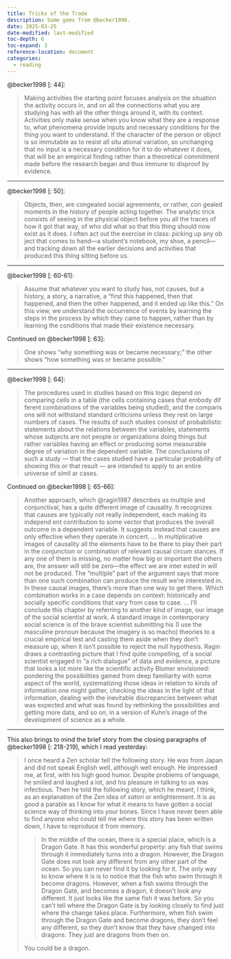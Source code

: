 ```yaml
---
title: Tricks of the Trade
description: Some gems from @becker1998.
date: 2025-03-25
date-modified: last-modified
toc-depth: 6
toc-expand: 3
reference-location: document
categories: 
  - reading
---
```


@becker1998 [: 44]:

> Making activities the starting point focuses analysis on the situation the activity occurs in, and on all the connections what you are studying has with all the other things around it, with its context.
> Activities only make sense when you know what they are a response to, what phenomena provide inputs and necessary conditions for the thing you want to understand.
> If the character of the person or object is so immutable as to resist all situ ational variation, so unchanging that no input is a necessary condition for it to do whatever it does, that will be an empirical finding rather than a theoretical commitment made before the research began and thus immune to disproof by evidence.

---

@becker1998 [: 50]:

> Objects, then, are congealed social agreements, or rather, con gealed moments in the history of people acting together.
> The analytic trick consists of seeing in the physical object before you all the traces of how it got that way, of who did what so that this thing should now exist as it does.
> I often act out the exercise in class: picking up any ob ject that comes to hand—a student's notebook, my shoe, a pencil—and tracking down all the earlier decisions and activities that produced this thing sitting before us.

---

@becker1998 [: 60-61]:

> Assume that whatever you want to study has, not causes, but a history, a story, a narrative, a "first this happened, then that happened, and then the other happened, and it ended up like this."
> On this view, we understand the occurrence of events by learning the steps in the process by which they came to happen, rather than by learning the conditions that made their existence necessary.

Continued on @becker1998 [: 63]:

> One shows "why something was or became necessary;"
> the other shows "how something was or became possible."

---

@becker1998 [: 64]:

> The procedures used in studies based on this logic depend on comparing cells in a table (the cells containing cases that embody dif ferent combinations of the variables being studied), and the comparis ons will not withstand standard criticisms unless they rest on large numbers of cases.
> The results of such studies consist of probabilistic statements about the relations between the variables, statements whose subjects are not people or organizations doing things but rather variables having an effect or producing some measurable degree of variation in the dependent variable.
> The conclusions of such a study --- that the cases studied have a particular probability of showing this or that result --- are intended to apply to an entire universe of simil ar cases.


Continued on @becker1998 [: 65-66]:

> Another approach, which @ragin1987 describes as multiple and conjunctival, has a quite different image of causality.
> It recognizes that causes are typically not really independent, each making its independ ent contribution to some vector that produces the overall outcome in a dependent variable.
> It suggests instead that causes are only effective when they operate in concert.
> ...
> In multiplicative images of causality all the elements have to be there to play their part in the conjunction or combination of relevant causal circum stances.
> If any one of them is missing, no matter how big or important the others are, the answer will still be zero—the effect we are inter ested in will not be produced.
> The "multiple" part of the argument says that more than one such combination can produce the result we're interested in.
> In these causal images, there's more than one way to get there.
> Which combination works in a case depends on context: historically and socially specific conditions that vary from case to case.
> ...
> I'll conclude this chapter by referring to another kind of image, our image of the social scientist at work.
> A standard image in contemporary social science is of the brave scientist submitting his (I use the masculine pronoun because the imagery is so macho) theories to a crucial empirical test and casting them aside when they don't measure up, when it isn't possible to reject the null hypothesis.
> Ragin draws a contrasting picture that I find quite compelling, of a social scientist engaged in "a rich dialogue" of data and evidence, a picture that looks a lot more like the scientific activity Blumer envisioned: pondering the possibilities gained from deep familiarity with some aspect of the world, systematizing those ideas in relation to kinds of information one might gather, checking the ideas in the light of that information, dealing with the inevitable discrepancies between what was expected and what was found by rethinking the possibilities and getting more data, and so on, in a version of Kuhn's image of the development of science as a whole.

---

This also brings to mind the brief story from the closing paragraphs of @becker1998 [: 218-219], which I read yesterday:

> I once heard a Zen scholar tell the following story.
> He was from Japan and did not speak English well, although well enough.
> He impressed me, at first, with his high good humor.
> Despite problems of language, he smiled and laughed a lot, and his pleasure in talking to us was infectious.
> Then he told the following story, which he meant, I think, as an explanation of the Zen idea of _satori_ or enlightenment.
> It is as good a parable as I know for what it means to have gotten a social science way of thinking into your bones.
> Since I have never been able to find anyone who could tell me where this story has been written down, I have to reproduce it from memory.
> 
>> In the middle of the ocean, there is a special place, which is a Dragon Gate.
>> It has this wonderful property: any fish that swims through it immediately turns into a dragon.
>> However, the Dragon Gate does not look any different from any other part of the ocean.
>> So you can never find it by looking for it.
>> The only way to know where it is is to notice that the fish who swim through it become dragons.
>> However, when a fish swims through the Dragon Gate, and becomes a dragon, it doesn't look any different.
>> It just looks like the same fish it was before.
>> So you can't tell where the Dragon Gate is by looking closely to find just where the change takes place.
>> Furthermore, when fish swim through the Dragon Gate and become dragons, they don't feel any different, so they don't know that they have changed into dragons.
>> They just are dragons from then on.
> 
> You could be a dragon.
